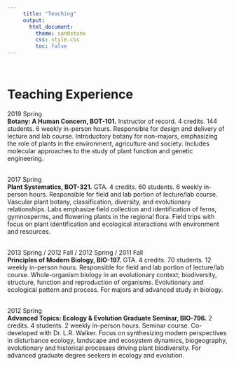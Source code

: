 ```yaml
---
     title: "Teaching"
     output:
       html_document:
         theme: sandstone
         css: style.css
         toc: false
---
```

\  

# Teaching Experience

2019 Spring  
**Botany: A Human Concern, BOT-101.**  Instructor of record.  4 credits.  144 students.  6 weekly in-person hours.  Responsible for design and delivery of lecture and lab course.  Introductory botany for non-majors, emphasizing the role of plants in the environment, agriculture and society. Includes molecular approaches to the study of plant function and genetic engineering.  
\  

2017 Spring  
**Plant Systematics, BOT-321.**  GTA.  4 credits.  60 students.  6 weekly in-person hours.  Responsible for field and lab portion of lecture/lab course.  Vascular plant botany, classification, diversity, and evolutionary relationships.  Labs emphasize field collection and identification of ferns, gymnosperms, and flowering plants in the regional flora.  Field trips with focus on plant identification and ecological interactions with environment and resources.  
\  

2013 Spring / 2012 Fall / 2012 Spring / 2011 Fall  
**Principles of Modern Biology, BIO-197.** GTA.  4 credits.  70 students.  12 weekly in-person hours.   Responsible for field and lab portion of lecture/lab course.  Whole-organism biology in an evolutionary context; biodiversity, structure, function and reproduction of organisms.  Evolutionary and ecological pattern and process.  For majors and advanced study in biology.  
\  

2012 Spring  
**Advanced Topics: Ecology \& Evolution Graduate Seminar, BIO-796.** 2 credits.  4 students.  2 weekly in-person hours.  Seminar course.  Co-developed with Dr. L.R. Walker.  Focus on synthesizing modern perspectives in disturbance ecology, landscape and ecosystem dynamics, biogeography, evolutionary and historical processes driving plant biodiversity.  For advanced graduate degree seekers in ecology and evolution.  
\  

